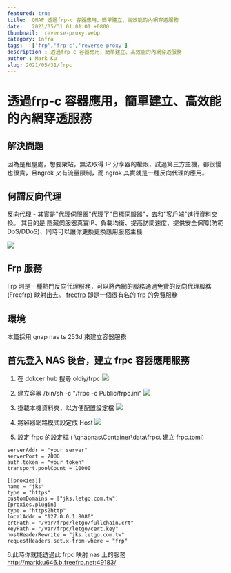 ```yaml
---
featured: true
title:  QNAP 透過frp-c 容器應用，簡單建立、高效能的內網穿透服務
date:   2021/05/31 01:01:01 +0800
thumbnail:  reverse-proxy.webp
category: Infra
tags:   ['frp','frp-c','reverse proxy']
description : 透過frp-c 容器應用，簡單建立、高效能的內網穿透服務
author : Mark Ku
slug: 2021/05/31/frpc
---
```

# 透過frp-c 容器應用，簡單建立、高效能的內網穿透服務

## 解決問題
因為是租屋處，想要架站，無法取得 IP 分享器的權限，試過第三方主機，都很慢也很貴，且ngrok 又有流量限制，而 ngrok 其實就是一種反向代理的應用。

## 何謂反向代理
反向代理 - 其實是"代理伺服器"代理了"目標伺服器"，去和"客戶端"進行資料交換。 其目的是
隱藏伺服器真實IP、負載均衡、提高訪問速度、提供安全保障(防範DoS/DDoS)、同時可以讓你更換更換應用服務主機

![](https://i.imgur.com/EzpTbAS.webp)

## Frp 服務
Frp 則是一種熱門反向代理服務，可以將內網的服務通過免費的反向代理服務 (Freefrp) 映射出去。
[freefrp](https://freefrp.net/) 即是一個很有名的 frp 的免費服務

## 環境
本篇採用 qnap nas ts 253d 來建立容器服務

## 首先登入 NAS 後台，建立 frpc 容器應用服務
1. 在 dokcer hub 搜尋 oldiy/frpc
![](https://i.imgur.com/og4FvyA.webp)

2. 建立容器
/bin/sh -c "/frpc -c Public/frpc.ini"
![](https://i.imgur.com/dvbzaoz.webp)

3. 掛載本機資料夾，以方便配置設定檔
![](https://i.imgur.com/5916FxI.webp)

4. 將容器網路模式設定成 Host
![](https://i.imgur.com/3pcVjya.webp)

5. 設定 frpc 的設定檔 ( \\qnapnas\Container\data\frpc\ 建立 frpc.toml)

```
serverAddr = "your server"
serverPort = 7000
auth.token = "your token"
transport.poolCount = 10000

[[proxies]]
name = "jks"
type = "https"
customDomains = ["jks.letgo.com.tw"]
[proxies.plugin]
type = "https2http"
localAddr = "127.0.0.1:8080"
crtPath = "/var/frpc/letgo/fullchain.crt"
keyPath = "/var/frpc/letgo/cert.key"
hostHeaderRewrite = "jks.letgo.com.tw"
requestHeaders.set.x-from-where = "frp"
```

6.此時你就能透過此 frpc 映射 nas 上的服務<br/>
http://markku646.b.freefrp.net:49183/
